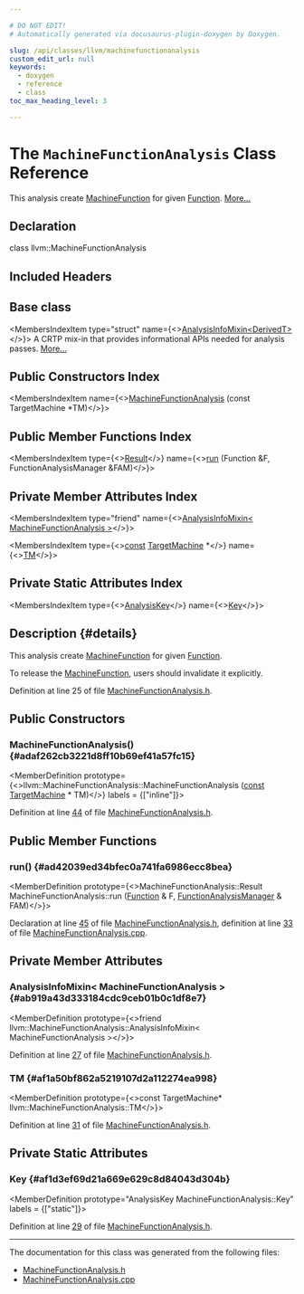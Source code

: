 ```yaml
---

# DO NOT EDIT!
# Automatically generated via docusaurus-plugin-doxygen by Doxygen.

slug: /api/classes/llvm/machinefunctionanalysis
custom_edit_url: null
keywords:
  - doxygen
  - reference
  - class
toc_max_heading_level: 3

---
```





# The `MachineFunctionAnalysis` Class Reference

<DoxygenPage pluginConfig={pluginConfig}>

This analysis create <a href="/docs/api/classes/llvm/machinefunction">MachineFunction</a> for given <a href="/docs/api/classes/llvm/function">Function</a>. <a href="#details">More...</a>

## Declaration

<CodeBlock>class llvm::MachineFunctionAnalysis</CodeBlock>

## Included Headers

<IncludesList>
<IncludesListItem
  filePath="llvm/CodeGen/MachineFunctionAnalysis.h"
  permalink="/docs/api/files/include/include/llvm/include/llvm/codegen/machinefunctionanalysis-h"
  isLocal="true" />
</IncludesList>

## Base class

<MembersIndex>

<MembersIndexItem
  type="struct"
  name={<><a href="/docs/api/structs/llvm/analysisinfomixin">AnalysisInfoMixin&lt;DerivedT&gt;</a></>}>
A CRTP mix-in that provides informational APIs needed for analysis passes. <a href="/docs/api/structs/llvm/analysisinfomixin/#details">More...</a>
</MembersIndexItem>

</MembersIndex>

## Public Constructors Index

<MembersIndex>

<MembersIndexItem
  name={<><a href="#adaf262cb3221d8ff10b69ef41a57fc15">MachineFunctionAnalysis</a> (const TargetMachine &#42;TM)</>}>
</MembersIndexItem>

</MembersIndex>

## Public Member Functions Index

<MembersIndex>

<MembersIndexItem
  type={<><a href="/docs/api/classes/llvm/machinefunctionanalysis/result">Result</a></>}
  name={<><a href="#ad42039ed34bfec0a741fa6986ecc8bea">run</a> (Function &amp;F, FunctionAnalysisManager &amp;FAM)</>}>
</MembersIndexItem>

</MembersIndex>

## Private Member Attributes Index

<MembersIndex>

<MembersIndexItem
  type="friend"
  name={<><a href="#ab919a43d333184cdc9ceb01b0c1df8e7">AnalysisInfoMixin&lt; MachineFunctionAnalysis &gt;</a></>}>
</MembersIndexItem>

<MembersIndexItem
  type={<><a href="/docs/api/files/lib/lib/target/lib/target/aarch64/aarch64promoteconstant-cpp/#a90f8350fecae261c25be85d38b451bff">const</a> <a href="/docs/api/classes/llvm/targetmachine">TargetMachine</a> &#42;</>}
  name={<><a href="#af1a50bf862a5219107d2a112274ea998">TM</a></>}>
</MembersIndexItem>

</MembersIndex>

## Private Static Attributes Index

<MembersIndex>

<MembersIndexItem
  type={<><a href="/docs/api/structs/llvm/analysiskey">AnalysisKey</a></>}
  name={<><a href="#af1d3ef69d21a669e629c8d84043d304b">Key</a></>}>
</MembersIndexItem>

</MembersIndex>

## Description {#details}

This analysis create <a href="/docs/api/classes/llvm/machinefunction">MachineFunction</a> for given <a href="/docs/api/classes/llvm/function">Function</a>.

To release the <a href="/docs/api/classes/llvm/machinefunction">MachineFunction</a>, users should invalidate it explicitly.

Definition at line 25 of file <a href="/docs/api/files/include/include/llvm/include/llvm/codegen/machinefunctionanalysis-h">MachineFunctionAnalysis.h</a>.

<SectionDefinition>

## Public Constructors

### MachineFunctionAnalysis() {#adaf262cb3221d8ff10b69ef41a57fc15}

<MemberDefinition
  prototype={<>llvm::MachineFunctionAnalysis::MachineFunctionAnalysis (<a href="/docs/api/files/lib/lib/target/lib/target/aarch64/aarch64promoteconstant-cpp/#a90f8350fecae261c25be85d38b451bff">const</a> <a href="/docs/api/classes/llvm/targetmachine">TargetMachine</a> &#42; TM)</>}
  labels = {["inline"]}>

Definition at line <a href="/docs/api/files/include/include/llvm/include/llvm/codegen/machinefunctionanalysis-h/#l00044">44</a> of file <a href="/docs/api/files/include/include/llvm/include/llvm/codegen/machinefunctionanalysis-h">MachineFunctionAnalysis.h</a>.
</MemberDefinition>

</SectionDefinition>

<SectionDefinition>

## Public Member Functions

### run() {#ad42039ed34bfec0a741fa6986ecc8bea}

<MemberDefinition
  prototype={<>MachineFunctionAnalysis::Result MachineFunctionAnalysis::run (<a href="/docs/api/classes/llvm/function">Function</a> &amp; F, <a href="/docs/api/namespaces/llvm/#adce09a5a0de0e3177eb00e932734af2f">FunctionAnalysisManager</a> &amp; FAM)</>}>

Declaration at line <a href="/docs/api/files/include/include/llvm/include/llvm/codegen/machinefunctionanalysis-h/#l00045">45</a> of file <a href="/docs/api/files/include/include/llvm/include/llvm/codegen/machinefunctionanalysis-h">MachineFunctionAnalysis.h</a>, definition at line <a href="/docs/api/files/lib/lib/codegen/machinefunctionanalysis-cpp/#l00033">33</a> of file <a href="/docs/api/files/lib/lib/codegen/machinefunctionanalysis-cpp">MachineFunctionAnalysis.cpp</a>.
</MemberDefinition>

</SectionDefinition>

<SectionDefinition>

## Private Member Attributes

### AnalysisInfoMixin&lt; MachineFunctionAnalysis &gt; {#ab919a43d333184cdc9ceb01b0c1df8e7}

<MemberDefinition
  prototype={<>friend llvm::MachineFunctionAnalysis::AnalysisInfoMixin&lt; MachineFunctionAnalysis &gt;</>}>

Definition at line <a href="/docs/api/files/include/include/llvm/include/llvm/codegen/machinefunctionanalysis-h/#l00027">27</a> of file <a href="/docs/api/files/include/include/llvm/include/llvm/codegen/machinefunctionanalysis-h">MachineFunctionAnalysis.h</a>.
</MemberDefinition>

### TM {#af1a50bf862a5219107d2a112274ea998}

<MemberDefinition
  prototype={<>const TargetMachine&#42; llvm::MachineFunctionAnalysis::TM</>}>

Definition at line <a href="/docs/api/files/include/include/llvm/include/llvm/codegen/machinefunctionanalysis-h/#l00031">31</a> of file <a href="/docs/api/files/include/include/llvm/include/llvm/codegen/machinefunctionanalysis-h">MachineFunctionAnalysis.h</a>.
</MemberDefinition>

</SectionDefinition>

<SectionDefinition>

## Private Static Attributes

### Key {#af1d3ef69d21a669e629c8d84043d304b}

<MemberDefinition
  prototype="AnalysisKey MachineFunctionAnalysis::Key"
  labels = {["static"]}>

Definition at line <a href="/docs/api/files/include/include/llvm/include/llvm/codegen/machinefunctionanalysis-h/#l00029">29</a> of file <a href="/docs/api/files/include/include/llvm/include/llvm/codegen/machinefunctionanalysis-h">MachineFunctionAnalysis.h</a>.
</MemberDefinition>

</SectionDefinition>

<hr/>

The documentation for this class was generated from the following files:

<ul>
<li><a href="/docs/api/files/include/include/llvm/include/llvm/codegen/machinefunctionanalysis-h">MachineFunctionAnalysis.h</a></li>
<li><a href="/docs/api/files/lib/lib/codegen/machinefunctionanalysis-cpp">MachineFunctionAnalysis.cpp</a></li>
</ul>

</DoxygenPage>
